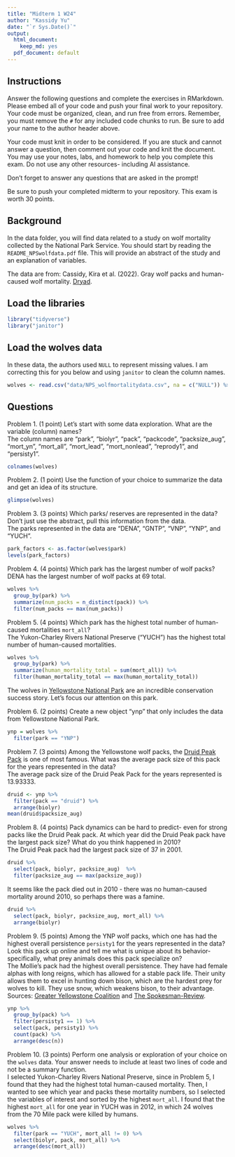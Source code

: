 ```yaml
---
title: "Midterm 1 W24"
author: "Kassidy Yu"
date: "`r Sys.Date()`"
output:
  html_document: 
    keep_md: yes
  pdf_document: default
---
```


## Instructions

Answer the following questions and complete the exercises in RMarkdown. Please embed all of your code and push your final work to your repository. Your code must be organized, clean, and run free from errors. Remember, you must remove the `#` for any included code chunks to run. Be sure to add your name to the author header above.

Your code must knit in order to be considered. If you are stuck and cannot answer a question, then comment out your code and knit the document. You may use your notes, labs, and homework to help you complete this exam. Do not use any other resources- including AI assistance.

Don't forget to answer any questions that are asked in the prompt!

Be sure to push your completed midterm to your repository. This exam is worth 30 points.

## Background

In the data folder, you will find data related to a study on wolf mortality collected by the National Park Service. You should start by reading the `README_NPSwolfdata.pdf` file. This will provide an abstract of the study and an explanation of variables.

The data are from: Cassidy, Kira et al. (2022). Gray wolf packs and human-caused wolf mortality. [Dryad](https://doi.org/10.5061/dryad.mkkwh713f).

## Load the libraries

```r
library("tidyverse")
library("janitor")
```

## Load the wolves data

In these data, the authors used `NULL` to represent missing values. I am correcting this for you below and using `janitor` to clean the column names.

```r
wolves <- read.csv("data/NPS_wolfmortalitydata.csv", na = c("NULL")) %>% clean_names()
```

## Questions

Problem 1. (1 point) Let's start with some data exploration. What are the variable (column) names?\
The column names are "park", "biolyr", "pack", "packcode", "packsize_aug", "mort_yn", "mort_all", "mort_lead", "mort_nonlead", "reprody1", and "persisty1".

```r
colnames(wolves)
```

Problem 2. (1 point) Use the function of your choice to summarize the data and get an idea of its structure.

```r
glimpse(wolves)
```

Problem 3. (3 points) Which parks/ reserves are represented in the data? Don't just use the abstract, pull this information from the data.\
The parks represented in the data are "DENA", "GNTP", "VNP", "YNP", and "YUCH".

```r
park_factors <- as.factor(wolves$park)
levels(park_factors)
```

Problem 4. (4 points) Which park has the largest number of wolf packs?\
DENA has the largest number of wolf packs at 69 total.

```r
wolves %>%
  group_by(park) %>%
  summarize(num_packs = n_distinct(pack)) %>%
  filter(num_packs == max(num_packs))
```

Problem 5. (4 points) Which park has the highest total number of human-caused mortalities `mort_all`?\
The Yukon-Charley Rivers National Preserve ("YUCH") has the highest total number of human-caused mortalities.

```r
wolves %>%
  group_by(park) %>%
  summarize(human_mortality_total = sum(mort_all)) %>%
  filter(human_mortality_total == max(human_mortality_total))
```

The wolves in [Yellowstone National Park](https://www.nps.gov/yell/learn/nature/wolf-restoration.htm) are an incredible conservation success story. Let's focus our attention on this park.

Problem 6. (2 points) Create a new object "ynp" that only includes the data from Yellowstone National Park.

```r
ynp = wolves %>%
  filter(park == "YNP")
```

Problem 7. (3 points) Among the Yellowstone wolf packs, the [Druid Peak Pack](https://www.pbs.org/wnet/nature/in-the-valley-of-the-wolves-the-druid-wolf-pack-story/209/) is one of most famous. What was the average pack size of this pack for the years represented in the data?\
The average pack size of the Druid Peak Pack for the years represented is 13.93333.

```r
druid <- ynp %>%
  filter(pack == "druid") %>%
  arrange(biolyr)
mean(druid$packsize_aug)
```

Problem 8. (4 points) Pack dynamics can be hard to predict- even for strong packs like the Druid Peak pack. At which year did the Druid Peak pack have the largest pack size? What do you think happened in 2010?\
The Druid Peak pack had the largest pack size of 37 in 2001.

```r
druid %>%
  select(pack, biolyr, packsize_aug)  %>%
  filter(packsize_aug == max(packsize_aug))
```

It seems like the pack died out in 2010 - there was no human-caused mortality around 2010, so perhaps there was a famine.

```r
druid %>%
  select(pack, biolyr, packsize_aug, mort_all) %>%
  arrange(biolyr)
```

Problem 9. (5 points) Among the YNP wolf packs, which one has had the highest overall persistence `persisty1` for the years represented in the data? Look this pack up online and tell me what is unique about its behavior- specifically, what prey animals does this pack specialize on?\
The Mollie's pack had the highest overall persistence. They have had female alphas with long reigns, which has allowed for a stable pack life. Their unity allows them to excel in hunting down bison, which are the hardest prey for wolves to kill. They use snow, which weakens bison, to their advantage. Sources: [Greater Yellowstone Coalition](https://greateryellowstone.org/blog/2020/studyingwolves) and [The Spokesman-Review](https://www.spokesman.com/stories/2012/jan/15/hungry-wolf-pack-rearranges-balance-in/).

```r
ynp %>%
  group_by(pack) %>%
  filter(persisty1 == 1) %>%
  select(pack, persisty1) %>%
  count(pack) %>%
  arrange(desc(n))
```

Problem 10. (3 points) Perform one analysis or exploration of your choice on the `wolves` data. Your answer needs to include at least two lines of code and not be a summary function.\
I selected Yukon-Charley Rivers National Preserve, since in Problem 5, I found that they had the highest total human-caused mortality. Then, I wanted to see which year and packs these mortality numbers, so I selected the variables of interest and sorted by the highest `mort_all`. I found that the highest `mort_all` for one year in YUCH was in 2012, in which 24 wolves from the 70 Mile pack were killed by humans.

```r
wolves %>%
  filter(park == "YUCH", mort_all != 0) %>%
  select(biolyr, pack, mort_all) %>%
  arrange(desc(mort_all))
```
